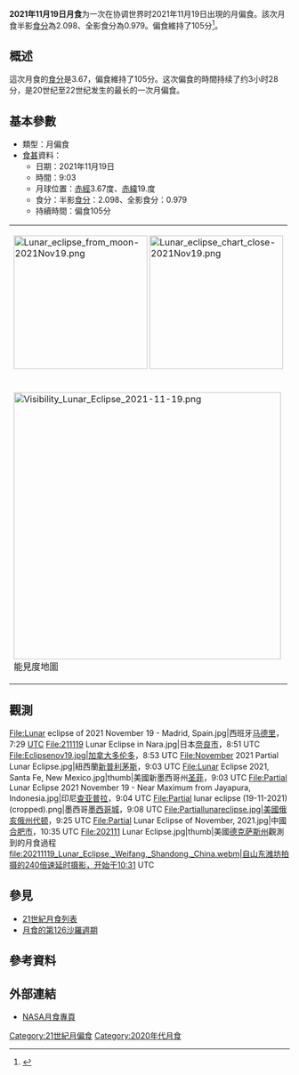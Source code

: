 {{Infobox lunar eclipse
| date        = 2021年11月19日
| time        = 9:03
| nature     = 月偏食
| saros       = 126
| gamma           = -0.455
| magnitude      = 半影食分：2.098<br/>全影食分：0.979
| par_duration   = 105分
| tot_duration    = 
| chart               = Lunar eclipse chart close-2021Nov19.png
| image = Lunar Eclipse - 2021 (51690221681) (cropped).jpg
}}
'''2021年11月19日月食'''为一次在协调世界时2021年11月19日出現的月偏食。該次月食半影[[食分|食分]]為2.098、全影食分為0.979。偏食維持了105分<ref name="nasa_catalog_list">{{cite web|url=http://sunearth.gsfc.nasa.gov/eclipse/LEcat/LE2001-2100.html|title=Lunar Eclipses: 2001 to 2100|language=en|publisher=[[NASA|NASA]]|archiveurl=https://web.archive.org/web/19990202141830/http://sunearth.gsfc.nasa.gov/eclipse/LEcat/LE2001-2100.html|archivedate=1999-02-02|deadurl=yes|accessdate=2016-09-10}}</ref>。

== 概述 ==
這次月食的[[食分|食分]]是3.67，偏食維持了105分。这次偏食的時間持续了约3小时28分，是20世纪至22世纪发生的最长的一次月偏食。

== 基本參數 ==
{{NoteUTC}}
* 類型：月偏食
*[[食甚|食甚]]資料：
** 日期：2021年11月19日
** 時間：9:03
** 月球位置：[[赤經|赤經]]3.67度、[[赤緯|赤緯]]19.度
** 食分：半影[[食分|食分]]：2.098、全影食分：0.979
** 持續時間：偏食105分

{| class=wikitable
|[[File:Lunar_eclipse_from_moon-2021Nov19.png|240px]] [[File:Lunar_eclipse_chart_close-2021Nov19.png|240px]]
|- align=center
|[[File:Visibility_Lunar_Eclipse_2021-11-19.png|480px]]<br/>能見度地圖
|}

== 觀測 ==
<gallery>
File:Lunar eclipse of 2021 November 19 - Madrid, Spain.jpg|西班牙[[马德里|马德里]]，7:29 [[UTC|UTC]]
File:211119 Lunar Eclipse in Nara.jpg|日本[[奈良市|奈良市]]，8:51 UTC
File:Eclipsenov19.jpg|加拿大[[多伦多|多伦多]]，8:53 UTC
File:November 2021 Partial Lunar Eclipse.jpg|紐西蘭[[新普利茅斯|新普利茅斯]]，9:03 UTC
File:Lunar Eclipse 2021, Santa Fe, New Mexico.jpg|thumb|美國新墨西哥州[[圣菲_(新墨西哥州)|圣菲]]，9:03 UTC
File:Partial Lunar Eclipse 2021 November 19 - Near Maximum from Jayapura, Indonesia.jpg|印尼[[查亚普拉|查亚普拉]]，9:04 UTC
File:Partial lunar eclipse (19-11-2021) (cropped).png|墨西哥[[墨西哥城|墨西哥城]]，9:08 UTC
File:Partiallunareclipse.jpg|美國俄亥俄州[[代顿_(俄亥俄州)|代顿]]，9:25 UTC
File:Partial Lunar Eclipse of November, 2021.jpg|中國[[合肥市|合肥市]]，10:35 UTC
File:202111 Lunar Eclipse.jpg|thumb|美國[[德克萨斯州|德克萨斯州]]觀測到的月食過程
file:20211119_Lunar_Eclipse,_Weifang,_Shandong,_China.webm|自山东潍坊拍摄的240倍速延时摄影，开始于10:31 UTC
</gallery>

== 參見 ==
{{portal box|天文學}}
* [[21世紀月食列表|21世紀月食列表]]
* [[月食的第126沙羅週期|月食的第126沙羅週期]]

== 參考資料 ==
{{reflist}}

== 外部連結 ==
{{Commons category|Lunar eclipse of 2021 November 19}}
* [http://eclipse.gsfc.nasa.gov/lunar.html NASA月食專頁]{{Wayback|url=http://eclipse.gsfc.nasa.gov/lunar.html |date=20181231235927 }}{{en icon}}
{{Lunar-eclipse-stub}}
{{月食}}

[[Category:21世紀月偏食|Category:21世紀月偏食]]
[[Category:2020年代月食|Category:2020年代月食]]